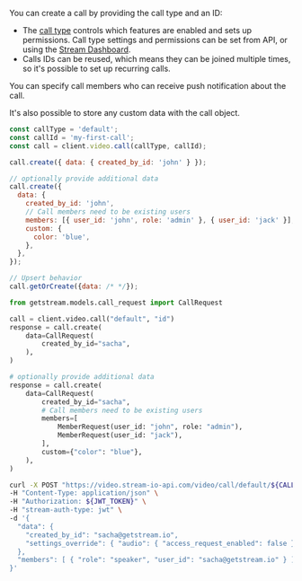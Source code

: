 
You can create a call by providing the call type and an ID:

- The [call type](/api/call_types/builtin) controls which features are enabled and sets up permissions. Call type settings and permissions can be set from API, or using the [Stream Dashboard](https://dashboard.getstream.io/).
- Calls IDs can be reused, which means they can be joined multiple times, so it's possible to set up recurring calls.

You can specify call members who can receive push notification about the call.

It's also possible to store any custom data with the call object.

<Tabs groupId="examples">
<TabItem value="js" label="JavaScript">

```js
const callType = 'default';
const callId = 'my-first-call';
const call = client.video.call(callType, callId);

call.create({ data: { created_by_id: 'john' } });

// optionally provide additional data
call.create({
  data: {
    created_by_id: 'john',
    // Call members need to be existing users
    members: [{ user_id: 'john', role: 'admin' }, { user_id: 'jack' }],
    custom: {
      color: 'blue',
    },
  },
});

// Upsert behavior
call.getOrCreate({data: /* */});
```

</TabItem>
<TabItem value="py" label="Python">

```py
from getstream.models.call_request import CallRequest

call = client.video.call("default", "id")
response = call.create(
    data=CallRequest(
        created_by_id="sacha",
    ),
)

# optionally provide additional data
response = call.create(
    data=CallRequest(
        created_by_id="sacha",
        # Call members need to be existing users
        members=[
            MemberRequest(user_id: "john", role: "admin"),
            MemberRequest(user_id: "jack"),
        ],
        custom={"color": "blue"},
    ),
)
```

</TabItem>

<TabItem value="curl" label="cURL">

```bash
curl -X POST "https://video.stream-io-api.com/video/call/default/${CALL_ID}?api_key=${API_KEY}" \
-H "Content-Type: application/json" \
-H "Authorization: ${JWT_TOKEN}" \
-H "stream-auth-type: jwt" \
-d '{
  "data": {
    "created_by_id": "sacha@getstream.io",
    "settings_override": { "audio": { "access_request_enabled": false } }
  },
  "members": [ { "role": "speaker", "user_id": "sacha@getstream.io" } ]
}'
```

</TabItem>
</Tabs>
